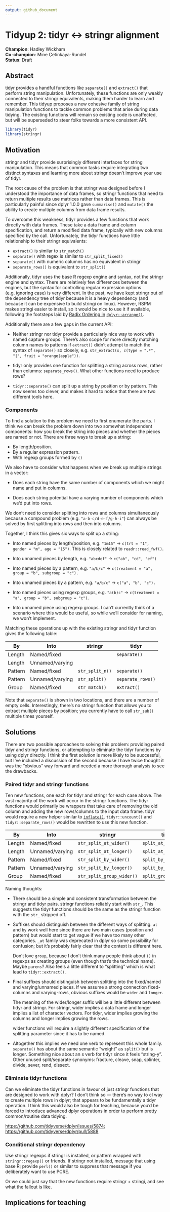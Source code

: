```yaml
---
output: github_document
---
```


# Tidyup 2: tidyr \<-> stringr alignment

**Champion**: Hadley Wickham  
**Co-champion**: Mine Çetinkaya-Rundel  
**Status**: Draft

## Abstract

tidyr provides a handful functions like `separate()` and `extract()` that perform string manipulation.
Unfortunately, these functions are only weakly connected to their stringr equivalents, making them harder to learn and remember.
This tidyup proposes a new cohesive family of string manipulation functions to tackle common problems that arise during data tidying.
The existing functions will remain so existing code is unaffected, but will be superseded to steer folks towards a more consistent API.

```r
library(tidyr)
library(stringr)
```

## Motivation

stringr and tidyr provide surprisingly different interfaces for string manipulation.
This means that common tasks require integrating two distinct syntaxes and learning more about stringr doesn't improve your use of tidyr.

The root cause of the problem is that stringr was designed before I understood the importance of data frames, so stringr functions that need to return multiple results use matrices rather than data frames.
This is particularly painful since dplyr 1.0.0 gave `summarise()` and `mutate()` the ability to create multiple columns from data frame results.

To overcome this weakness, tidyr provides a few functions that work directly with data frames.
These take a data frame and column specification, and return a modified data frame, typically with new columns specified by the call.
Unfortunately, the tidyr functions have little relationship to their stringr equivalents:

-   `extract()` is similar to `str_match()`
-   `separate()` with regex is similar to `str_split_fixed()`
-   `separate()` with numeric columns has no equivalent in stringr
-   `separate_rows()` is equivalent to `str_split()`

Additionally, tidyr uses the base R regexp engine and syntax, not the stringr engine and syntax.
There are relatively few differences between the engines, but the syntax for controlling regular expression options (e.g. ignoring case) is very different.
In the past, we have kept stringr out of the dependency tree of tidyr because it is a heavy dependency (and because it can be expensive to build stringi on linux).
However, RSPM makes stringi easier to install, so it would be nice to use it if available, following the footsteps laid by [Radix Ordering in](https://github.com/tidyverse/tidyups/blob/main/003-dplyr-radix-ordering.md) [`dplyr::arrange()`](https://github.com/tidyverse/tidyups/blob/main/003-dplyr-radix-ordering.md).

Additionally there are a few gaps in the current API:

-   Neither stringr nor tidyr provide a particularly nice way to work with named capture groups.
    There's also scope for more directly matching column names to patterns if `extract()` didn't attempt to match the syntax of `separate()` so closely, e.g. `str_extract(x, c(type = ".*", "|", fruit = "orange|apple"))`.

-   tidyr only provides one function for splitting a string across rows, rather than columns: `separate_rows()`.
    What other functions need to produce rows?

-   `tidyr::separate()` can split up a string by position or by pattern.
    This now seems too clever, and makes it hard to notice that there are two different tools here.

### Components

To find a solution to this problem we need to first enumerate the parts.
I think we can break the problem down into two somewhat independent components: how you break the string into pieces and whether the pieces are named or not.
There are three ways to break up a string:

-   By length/position.
-   By a regular expression pattern.
-   With regexp groups formed by `()`

We also have to consider what happens when we break up multiple strings in a vector:

-   Does each string have the same number of components which we might name and put in columns.

-   Does each string potential have a varying number of components which we'd put into rows.

We don't need to consider splitting into rows and columns simultaneously because a compound problem (e.g. `"a-b-c/d-e-f/g-h-i"`) can always be solved by first splitting into rows and then into columns.

Together, I think this gives six ways to split up a string:

-   Into named pieces by length/position, e.g. `"1m15"` -> `c(trt = "1", gender = "m", age = "15")`.
    This is closely related to `readr::read_fwf()`.

-   Into unnamed pieces by length, e.g. `"abcdef"` -> `c("ab", "cd", "ef")`

-   Into named pieces by a pattern, e.g. `"a/b/c"` -> `c(treatment = "a", group = "b", subgroup = "c").`

-   Into unnamed pieces by a pattern, e.g. `"a/b/c"` -> `c("a", "b", "c").`

-   Into named pieces using regexp groups, e.g. `"a(b)c"` -> `c(treatment = "a", group = "b", subgroup = "c")`.

-   Into unnamed piece using regexp groups.
    I can't currently think of a scenario where this would be useful, so while we'll consider for naming, we won't implement.

Matching these operations up with the existing stringr and tidyr function gives the following table:

| By      | Into            | stringr         | tidyr             |
|---------|-----------------|-----------------|-------------------|
| Length  | Named/fixed     |                 | `separate()`      |
| Length  | Unnamed/varying |                 |                   |
| Pattern | Named/fixed     | `str_split_n()` | `separate()`      |
| Pattern | Unnamed/varying | `str_split()`   | `separate_rows()` |
| Group   | Named/fixed     | `str_match()`   | `extract()`       |

Note that `separate()` is shown in two locations, and there are a number of empty cells.
Interestingly, there's no stringr function that allows you to extract multiple pieces by position; you currently have to call `str_sub()` multiple times yourself.

## Solutions

There are two possible approaches to solving this problem: providing paired tidyr and stringr functions, or attempting to eliminate the tidyr functions by using dplyr directly.
I think the first solution is more likely to be successful, but I've included a discussion of the second because I have twice thought it was the "obvious" way forward and needed a more thorough analysis to see the drawbacks.

### Paired tidyr and stringr functions

Ten new functions, one each for tidyr and stringr for each case above.
The vast majority of the work will occur in the stringr functions.
The tidyr functions would primarily be wrappers that take care of removing the old column and adding the new rows/columns to the input data frame.
tidyr would require a new helper similar to [`inflate()`](https://github.com/tidyverse/dplyr/pull/5888).
`tidyr::uncount()` and `tidyr::separate_rows()` would be rewritten to use this new function.

| By      | Into            | stringr                   | tidyr                 |
|---------|-----------------|---------------------------|-----------------------|
| Length  | Named/fixed     | `str_split_at_wider()`    | `split_at_wider()`    |
| Length  | Unnamed/varying | `str_split_at_longer()`   | `split_at_longer()`   |
| Pattern | Named/fixed     | `str_split_by_wider()`    | `split_by_wider()`    |
| Pattern | Unnamed/varying | `str_split_by_longer()`   | `split_by_longer()`   |
| Group   | Named/fixed     | `str_split_group_wider()` | `split_group_wider()` |

Naming thoughts:

-   There should be a simple and consistent transformation between the stringr and tidyr pairs.
    stringr functions reliably start with `str_`.
    This suggests the tidyr functions should be the same as the stringr function with the `str_` stripped off.

-   Suffixes should distinguish between the different ways of splitting.
    `at` and `by` work well here since there are two main cases (position and pattern) but would start to get vague if we have too many other categories.
    `_at` family was deprecated in dplyr so some possibility for confusion; but it's probably fairly clear that the context is different here.

    Don't love `group`, because I don't think many people think about `()` in regexps as creating groups (even though that's the technical name).
    Maybe `parens`?
    Also feels a little different to "splitting" which is what lead to `tidyr::extract()`.

-   Final suffixes should distinguish between splitting into the fixed/named and varying/unnamed pieces.
    If we assume a strong connection fixed-columns and varying-rows, obvious suffixes would be `wider` and `longer`.

    The meaning of the wider/longer suffix will be a little different between tidyr and stringr.
    For stringr, wider implies a data frame and longer implies a list of character vectors.
    For tidyr, wider implies growing the columns and longer implies growing the rows.

    wider functions will require a slightly different specification of the splitting parameter since it has to be named.

-   Altogether this implies we need one verb to represent this whole family.
    `separate()` has about the same semantic "weight" as `split()` but is longer.
    Something nice about an s verb for tidyr since it feels "string-y".
    Other unused split/separate synonyms: fracture, cleave, snap, splinter, divide, sever, rend, dissect.

### Eliminate tidyr functions

Can we eliminate the tidyr functions in favour of just stringr functions that are designed to work with dplyr?
I don't think so — there's no way to cl way to create multiple rows in dplyr; that appears to be fundamentally a tidyr operation.
I think this would also be tough for teaching, because you'd be forced to introduce advanced dplyr operations in order to perform pretty common/routine data tidying.

<https://github.com/tidyverse/dplyr/issues/5874>; <https://github.com/tidyverse/dplyr/pull/5888>

### Conditional stringr dependency

Use stringr regexps if stringr is installed, or pattern wrapped with `stringr::regexp()` or friends.
If stringr not installed, message that using base R; provide `perl()` or similar to suppress that message if you deliberately want to use PCRE.

Or we could just say that the new functions require stringr + stringi, and see what the fallout is like.

## Implications for teaching
